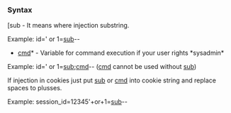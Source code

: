===Syntax===

&#91;sub - It means where injection substring.

Example: id=' or 1=[[sub]]--

*[[cmd]]* - Variable for command execution if your user rights *sysadmin*

Example: id=' or 1=[[sub]];[[cmd]]-- ([[cmd]] cannot be used without [[sub]])

If injection in cookies just put [[sub]] or [[cmd]] into cookie string and replace spaces to plusses.

Example: session_id=12345'+or+1=[[sub]]--